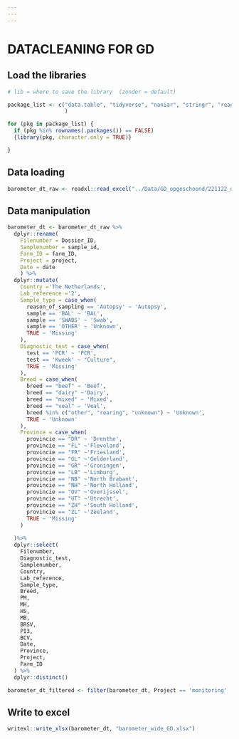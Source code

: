 ```yaml
---
---
---
```


# DATACLEANING FOR GD

## Load the libraries

```r

# lib = where to save the library  (zonder = default)

package_list <- c("data.table", "tidyverse", "naniar", "stringr", "readr",  "dplyr", "magrittr", "readxl", "writexl", "sjmisc", "tidyr"
                  )

for (pkg in package_list) {
  if (pkg %in% rownames(.packages()) == FALSE)
  {library(pkg, character.only = TRUE)}

}

```

## Data loading

```r

barometer_dt_raw <- readxl::read_excel("../Data/GD_opgeschoond/221122_data_RGD_DECIDE_nw.xlsx")

```

## Data manipulation

```r
barometer_dt <- barometer_dt_raw %>% 
  dplyr::rename(
    Filenumber = Dossier_ID,
    Samplenumber = sample_id,
    Farm_ID = farm_ID,
    Project = project,
    Date = date
    ) %>%
  dplyr::mutate(
    Country ='The Netherlands',
    Lab_reference ='2', 
    Sample_type = case_when(
      reason_of_sampling == 'Autopsy' ~ 'Autopsy',
      sample == 'BAL' ~ 'BAL',
      sample == 'SWABS' ~ 'Swab', 
      sample == 'OTHER' ~ 'Unknown',
      TRUE ~ 'Missing' 
    ),
    Diagnostic_test = case_when(
      test == 'PCR' ~ 'PCR',
      test == 'Kweek' ~ "Culture",
      TRUE ~ 'Missing' 
    ),
    Breed = case_when(
      breed == "beef" ~ 'Beef', 
      breed == "dairy" ~'Dairy',
      breed == "mixed" ~ 'Mixed',
      breed == "veal" ~ 'Veal',
      breed %in% c("other", "rearing", "unknown") ~ 'Unknown',
      TRUE ~ 'Unknown'
    ),
    Province = case_when(
      provincie == "DR" ~ 'Drenthe', 
      provincie == "FL" ~'Flevoland',
      provincie == "FR" ~'Friesland',
      provincie == "GL" ~'Gelderland',
      provincie == "GR" ~'Groningen',
      provincie == "LB" ~'Limburg',
      provincie == "NB" ~'North Brabant',
      provincie == "NH" ~'North Holland',
      provincie == "OV" ~'Overijssel',
      provincie == "UT" ~'Utrecht',
      provincie == "ZH" ~'South Holland',
      provincie == "ZL" ~'Zeeland',
      TRUE ~ 'Missing'
    )
  
  )%>%
  dplyr::select(
    Filenumber,
    Diagnostic_test,
    Samplenumber,
    Country,
    Lab_reference,
    Sample_type,
    Breed,
    PM,
    MH,
    HS,
    MB,
    BRSV,
    PI3,
    BCV,
    Date,
    Province,
    Project,
    Farm_ID
  ) %>%
  dplyr::distinct()
```

```r
barometer_dt_filtered <- filter(barometer_dt, Project == 'monitoring' | Project == 'no project')
```

## Write to excel

```r

writexl::write_xlsx(barometer_dt, "barometer_wide_GD.xlsx")
```
